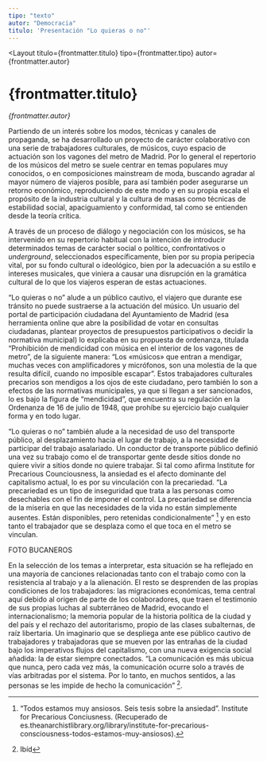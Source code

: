 ```yaml
---
tipo: "texto"
autor: "Democracia"
titulo: 'Presentación "Lo quieras o no"'
---
```



<Layout
  titulo={frontmatter.titulo}
  tipo={frontmatter.tipo}
  autor={frontmatter.autor}
>

<Prose>

# {frontmatter.titulo}

_{frontmatter.autor}_

Partiendo de un interés sobre los modos, técnicas y canales de propaganda, se ha desarrollado un proyecto de carácter colaborativo con una serie de trabajadores culturales, de músicos, cuyo espacio de actuación son los vagones del metro de Madrid. Por lo general el repertorio de los músicos del metro se suele centrar en temas populares muy conocidos, o en composiciones mainstream de moda, buscando agradar al mayor número de viajeros posible, para así también poder asegurarse un retorno económico, reproduciendo de este modo y en su propia escala el propósito de la industria cultural y la cultura de masas como técnicas de estabilidad social, apaciguamiento y conformidad, tal como se entienden desde la teoría crítica.

A través de un proceso de diálogo y negociación con los músicos, se ha intervenido en su repertorio habitual con la intención de introducir determinados temas de carácter social o político, confrontativos o _underground_, seleccionados específicamente, bien por su propia peripecia vital, por su fondo cultural o ideológico, bien por la adecuación a su estilo e intereses musicales, que viniera a causar una disrupción en la gramática cultural de lo que los viajeros esperan de estas actuaciones.

“Lo quieras o no” alude a un público cautivo, el viajero que durante ese tránsito no puede sustraerse a la actuación del músico. Un usuario del portal de participación ciudadana del Ayuntamiento de Madrid (esa herramienta online que abre la posibilidad de votar en consultas ciudadanas, plantear proyectos de presupuestos participativos o decidir la normativa municipal) lo explicaba en su propuesta de ordenanza, titulada “Prohibición de mendicidad con música en el interior de los vagones de metro”, de la siguiente manera: “Los «músicos» que entran a mendigar, muchas veces con amplificadores y micrófonos, son una molestia de la que resulta difícil, cuando no imposible escapar”. Estos trabajadores culturales precarios son mendigos a los ojos de este ciudadano, pero también lo son a efectos de las normativas municipales, ya que si llegan a ser sancionados, lo es bajo la figura de “mendicidad”, que encuentra su regulación en la Ordenanza de 16 de julio de 1948, que prohíbe su ejercicio bajo cualquier forma y en todo lugar.

“Lo quieras o no” también alude a la necesidad de uso del transporte público, al desplazamiento hacia el lugar de trabajo, a la necesidad de participar del trabajo asalariado. Un conductor de transporte público definió una vez su trabajo como el de transportar gente desde sitios donde no quiere vivir a sitios donde no quiere trabajar. Si tal como afirma Institute for Precarious Counciousness, la ansiedad es el afecto dominante del capitalismo actual, lo es por su vinculación con la precariedad. “La precariedad es un tipo de inseguridad que trata a las personas como desechables con el fin de imponer el control. La precariedad se diferencia de la miseria en que las necesidades de la vida no están simplemente ausentes. Están disponibles, pero retenidas condicionalmente” [^1] y en esto tanto el trabajador que se desplaza como el que toca en el metro se vinculan.

FOTO BUCANEROS

En la selección de los temas a interpretar, esta situación se ha reflejado en una mayoría de canciones relacionadas tanto con el trabajo como con la resistencia al trabajo y a la alienación. El resto se desprenden de las propias condiciones de los trabajadores: las migraciones económicas, tema central aquí debido al origen de parte de los colaboradores, que traen el testimonio de sus propias luchas al subterráneo de Madrid, evocando el internacionalismo; la memoria popular de la historia política de la ciudad y del país y el rechazo del autoritarismo, propio de las clases subalternas, de raíz libertaria. Un imaginario que se despliega ante ese público cautivo de trabajadores y trabajadoras que se mueven por las entrañas de la ciudad bajo los imperativos flujos del capitalismo, con una nueva exigencia social añadida: la de estar siempre conectados. “La comunicación es más ubicua que nunca, pero cada vez más, la comunicación ocurre solo a través de vías arbitradas por el sistema. Por lo tanto, en muchos sentidos, a las personas se les impide de hecho la comunicación” [^2].

<ImageCaption
  mobileImgUrl={imageDecideMadrid2}
  desktopImgUrl={imageDecideMadrid2}
  caption="Pie de foto"
  alt="alt"
  hasCaption={false}
/>

<ImageCaption
  mobileImgUrl={imageDecideMadrid1}
  desktopImgUrl={imageDecideMadrid1}
  caption="Pie de foto"
  alt="alt"
  hasCaption={false}
/>

[^1]: “Todos estamos muy ansiosos. Seis tesis sobre la ansiedad”. Institute for Precarious Conciusness. (Recuperado de es.theanarchistlibrary.org/library/institute-for-precarious-consciousness-todos-estamos-muy-ansiosos).
[^2]: Ibíd

</Prose>
</Layout>
